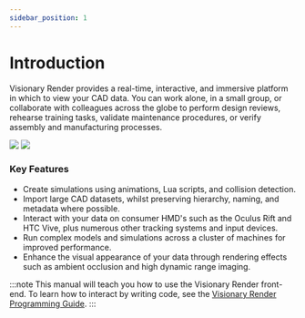```yaml
---
sidebar_position: 1
---
```


# Introduction

Visionary Render provides a real-time, interactive, and immersive platform in which to view your CAD data. You can work alone, in a small group, or collaborate with colleagues across the globe to perform design reviews, rehearse training tasks, validate maintenance procedures, or verify assembly and manufacturing processes.

![](/img/visren/hmd.png) ![](/img/visren/tracking.png)

### Key Features

- Create simulations using animations, Lua scripts, and collision detection.
- Import large CAD datasets, whilst preserving hierarchy, naming, and metadata where possible.
- Interact with your data on consumer HMD's such as the Oculus Rift and HTC Vive, plus numerous other tracking systems and input devices.
- Run complex models and simulations across a cluster of machines for improved performance.
- Enhance the visual appearance of your data through rendering effects such as ambient occlusion and high dynamic range imaging.

:::note
This manual will teach you how to use the Visionary Render front-end. To learn how to interact by writing code, see the [Visionary Render Programming Guide](../visren-prog/introduction.mdx).
:::
